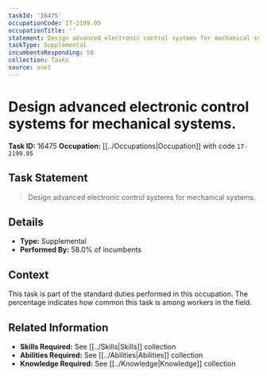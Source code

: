 ```yaml
---
taskId: '16475'
occupationCode: 17-2199.05
occupationTitle: ''
statement: Design advanced electronic control systems for mechanical systems.
taskType: Supplemental
incumbentsResponding: 58
collection: Tasks
source: onet
---
```

# Design advanced electronic control systems for mechanical systems.

**Task ID:** 16475
**Occupation:** [[../Occupations|Occupation]] with code `17-2199.05`

## Task Statement

> Design advanced electronic control systems for mechanical systems.

## Details

- **Type:** Supplemental
- **Performed By:** 58.0% of incumbents

## Context

This task is part of the standard duties performed in this occupation. The percentage indicates how common this task is among workers in the field.

## Related Information

- **Skills Required:** See [[../Skills|Skills]] collection
- **Abilities Required:** See [[../Abilities|Abilities]] collection
- **Knowledge Required:** See [[../Knowledge|Knowledge]] collection
